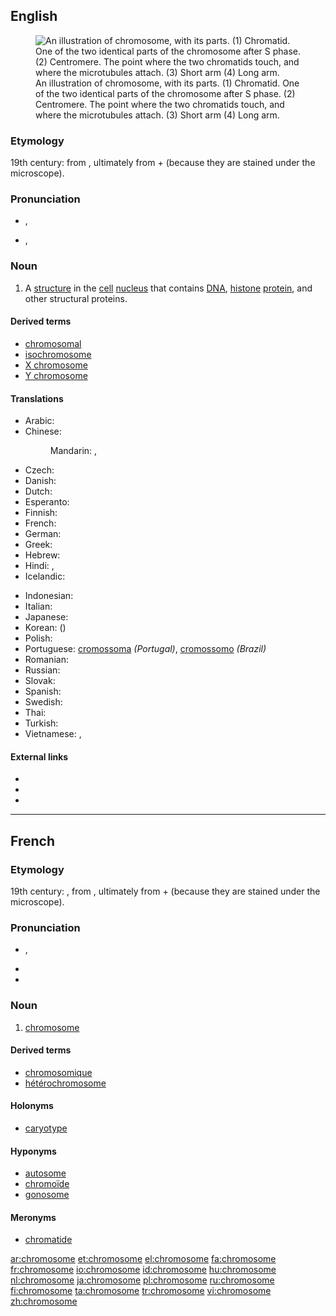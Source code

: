 ==English==
{{wikipedia}}
[[Image:Chromosome-upright.png|thumb|An illustration of chromosome, with its parts. (1) Chromatid. One of the two identical parts of the chromosome after S phase. (2) Centromere. The point where the two chromatids touch, and where the microtubules attach. (3) Short arm (4) Long arm.]]

===Etymology===
19th century: from {{etyl|de}} {{term|Chromosom|lang=de}}, ultimately from {{etyl|grc}} {{term|χρῶμα||tr=khroma|colour|sc=polytonic|lang=grc}} + {{term|σῶμα||body|sc=polytonic|lang=grc}} (because they are stained under the microscope).

===Pronunciation===
* {{a|UK}} {{IPA|/ˈkɹəʊ.məˌsəʊm/}}, {{SAMPA|/"kr@U.m@%s@Um/}}
* {{a|US}} {{IPA|/ˈkɹoʊməˌsoʊm/}}, {{SAMPA|/"kroUm@%soUm/}}

===Noun===
{{en-noun}}

# {{context|biology|cytology}} A [[structure]] in the [[cell]] [[nucleus]] that contains [[DNA]], [[histone]] [[protein]], and other structural proteins.

====Derived terms====
* [[chromosomal]]
* [[isochromosome]]
* [[X chromosome]]
* [[Y chromosome]]

====Translations====
{{trans-top|structure in the cell nucleus}}
* Arabic: {{t|ar|كروموسوم|m|tr=krumusuum}}
* Chinese:
*: Mandarin: {{t|cmn|染色體|sc=Hani}},  {{t|cmn|染色体|tr=rǎnsètǐ|sc=Hani}}
* Czech: {{t-|cs|chromozom|m}}
* Danish: {{t-|da|kromosom}}
* Dutch: {{t+|nl|chromosoom|n}}
* Esperanto: {{t-|eo|kromosomo|xs=Esperanto}}
* Finnish: {{t+|fi|kromosomi}}
* French: {{t+|fr|chromosome|m}}
* German: {{t+|de|Chromosom|n}}
* Greek: {{t+|el|χρωμόσωμα|n|tr=khromósoma}}
* Hebrew: {{t+|he|כרומוזום}}
* Hindi: {{t|hi|गुणसूत्र|tr=guṇasūtra|xs=Hindi}},  {{t|hi|गुण सूत्र|tr=guṇa sūtra|xs=Hindi}}
* Icelandic: {{t-|is|litningur|m}}
{{trans-mid}}
* Indonesian: {{t-|id|kromosom|xs=Indonesian}}
* Italian: {{t-|it|cromosoma|m}}
* Japanese: {{t|ja|染色体|tr=せんしょくたい, senshokutai}}
* Korean: {{t|ko|염색체|tr=yeomsaekchae|sc=Hang}} ({{t|ko|染色體|sc=Hani}})
* Polish: {{t+|pl|chromosom}}
* Portuguese: [[cromossoma]] {{m}} ''(Portugal)'', [[cromossomo]] {{m}} ''(Brazil)''
* Romanian: {{t+|ro|cromozom|m}}
* Russian: {{t+|ru|хромосома|f|tr=xromosóma}}
* Slovak: {{t-|sk|chromozóm|m}}
* Spanish: {{t+|es|cromosoma|m}}
* Swedish: {{t-|sv|kromosom|c}}
* Thai: {{t|th|โครโมโซม|tr=khormosom}}
* Turkish: {{t+|tr|kromozom}}
* Vietnamese: {{t|vi|chất sinh sắt|xs=Vietnamese}},  {{t|vi|nhiểm sắc thể|xs=Vietnamese}}
{{trans-bottom}}

====External links====
* {{R:Webster 1913}}
* {{R:Century 1911}}
* {{R:OneLook}}

----

==French==

===Etymology===
19th century: {{confix|chromo|some|lang=fr}}, from {{etyl|de|fr}} {{term|Chromosom|lang=de}}, ultimately from {{etyl|grc|fr}} {{term|χρῶμα||tr=khroma|colour|sc=polytonic|lang=grc}} + {{term|σῶμα||body|sc=polytonic|lang=grc}} (because they are stained under the microscope).

===Pronunciation===
* {{IPA|/kʁɔ.mɔ.zɔm/|lang=fr}}, {{X-SAMPA|/kRO.mO.zOm/|lang=fr}}
* {{homophones|chromosomes|lang=fr}}
* {{hyphenation|chro|mo|some|lang=fr}}

===Noun===
{{fr-noun|m}}

# {{context|biology|cytology|lang=fr}} [[#English|chromosome]]

====Derived terms====
* [[chromosomique]]
* [[hétérochromosome]]

====Holonyms====
* [[caryotype]]

====Hyponyms====
* [[autosome]]
* [[chromoïde]]
* [[gonosome]]

====Meronyms====
* [[chromatide]]

[[ar:chromosome]]
[[et:chromosome]]
[[el:chromosome]]
[[fa:chromosome]]
[[fr:chromosome]]
[[io:chromosome]]
[[id:chromosome]]
[[hu:chromosome]]
[[nl:chromosome]]
[[ja:chromosome]]
[[pl:chromosome]]
[[ru:chromosome]]
[[fi:chromosome]]
[[ta:chromosome]]
[[tr:chromosome]]
[[vi:chromosome]]
[[zh:chromosome]]